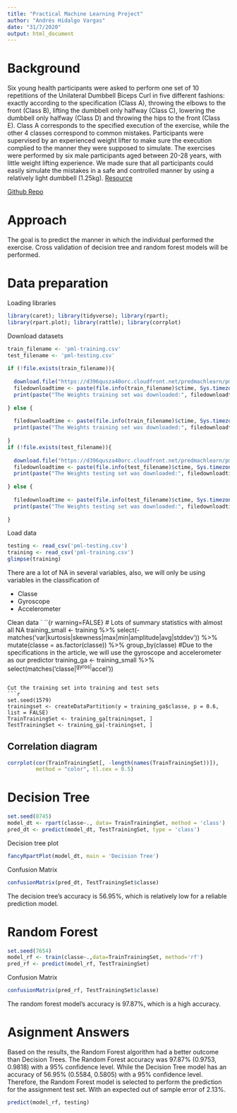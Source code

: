```yaml
---
title: "Practical Machine Learning Project"
author: "Andrés Hidalgo Vargas"
date: "31/7/2020"
output: html_document
---
```

# Background

Six young health participants were asked to perform one set of 10 repetitions of the Unilateral Dumbbell Biceps Curl in five different fashions: exactly according to the specification (Class A), throwing the elbows to the front (Class B), lifting the dumbbell only halfway (Class C), lowering the dumbbell only halfway (Class D) and throwing the hips to the front (Class E).\n 
Class A corresponds to the specified execution of the exercise, while the other 4 classes correspond to common mistakes. Participants were supervised by an experienced weight lifter to make sure the execution complied to the manner they were supposed to simulate. The exercises were performed by six male participants aged between 20-28 years, with little weight lifting experience. We made sure that all participants could easily simulate the mistakes in a safe and controlled manner by using a relatively light dumbbell (1.25kg). [Resource](http://groupware.les.inf.puc-rio.br/har)

[Github Repo](https://github.com/AnHiVa/Practical_ML_Project)

# Approach

The goal is to predict the manner in which the individual performed the exercise. Cross validation of decision tree and random forest models will be performed.

# Data preparation

Loading libraries
```r
library(caret); library(tidyverse); library(rpart);
library(rpart.plot); library(rattle); library(corrplot)
```

Download datasets
```r
train_filename <- 'pml-training.csv'
test_filename <- 'pml-testing.csv'
  
if (!file.exists(train_filename)){
    
  download.file("https://d396qusza40orc.cloudfront.net/predmachlearn/pml-training.csv",train_filename, method = "curl")
  filedownloadtime <- paste(file.info(train_filename)$ctime, Sys.timezone(), sep = " ")
  print(paste("The Weights training set was downloaded:", filedownloadtime,sep = " "))
    
} else {
    
  filedownloadtime <- paste(file.info(train_filename)$ctime, Sys.timezone(), sep = " ")
  print(paste("The Weights training set was downloaded:", filedownloadtime, sep = " "))
    
}
if (!file.exists(test_filename)){
  
  download.file("https://d396qusza40orc.cloudfront.net/predmachlearn/pml-testing.csv",test_filename, method = "curl")
  filedownloadtime <- paste(file.info(test_filename)$ctime, Sys.timezone(), sep = " ")
  print(paste("The Weights testing set was downloaded:", filedownloadtime,sep = " "))
  
} else {
  
  filedownloadtime <- paste(file.info(test_filename)$ctime, Sys.timezone(), sep = " ")
  print(paste("The Weights testing set was downloaded:", filedownloadtime, sep = " "))
  
}
```

Load data
```r
testing <- read_csv('pml-testing.csv')
training <- read_csv('pml-training.csv')
glimpse(training)
```

There are a lot of NA in several variables, also, we will only be using variables in the classification of

- Classe
- Gyroscope
- Accelerometer


Clean data
`
``{r warning=FALSE}
# Lots of summary statistics with almost all NA
training_small <- training %>%
  select(-matches('var|kurtosis|skewness|max|min|amplitude|avg|stddev')) %>%
  mutate(classe = as.factor(classe)) %>%
  group_by(classe)
#Due to the specifications in the article, we will use the gyroscope and accelerometer as our predictor
training_ga <- training_small %>%
  select(matches('classe|^gyros|^accel'))
```

Cut the training set into training and test sets
```r
set.seed(1579)
trainingset <- createDataPartition(y = training_ga$classe, p = 0.6, list = FALSE)
TrainTrainingSet <- training_ga[trainingset, ]
TestTrainingSet <- training_ga[-trainingset, ]
```

## Correlation diagram
```r
corrplot(cor(TrainTrainingSet[, -length(names(TrainTrainingSet))]), 
         method = "color", tl.cex = 0.5)
```

# Decision Tree

```r
set.seed(8745)
model_dt <- rpart(classe~., data= TrainTrainingSet, method = 'class')
pred_dt <- predict(model_dt, TestTrainingSet, type = 'class')
```

Decision tree plot
```r
fancyRpartPlot(model_dt, main = 'Decision Tree')
```

Confusion Matrix 
```r
confusionMatrix(pred_dt, TestTrainingSet$classe)
```
The decision tree's accuracy is 56.95%, which is relatively low for a reliable prediction model.

# Random Forest 

```r
set.seed(7654)
model_rf <- train(classe~.,data=TrainTrainingSet, method='rf')
pred_rf <- predict(model_rf, TestTrainingSet)
```

Confusion Matrix
```r
confusionMatrix(pred_rf, TestTrainingSet$classe)
```
The random forest model's accuracy is 97.87%, which is a high accuracy.

# Asignment Answers

Based on the results, the Random Forest algorithm had a better outcome than Decision Trees. The Random Forest accuracy was 97.87% (0.9753, 0.9818) with a 95% confidence level. While the Decision Tree model has an accuracy of 56.95% (0.5584, 0.5805) with a 95% confidence level.\n
Therefore, the Random Forest model is selected to perform the prediction for the assignment test set. With an expected out of sample error of 2.13%.

```r
predict(model_rf, testing)
```


